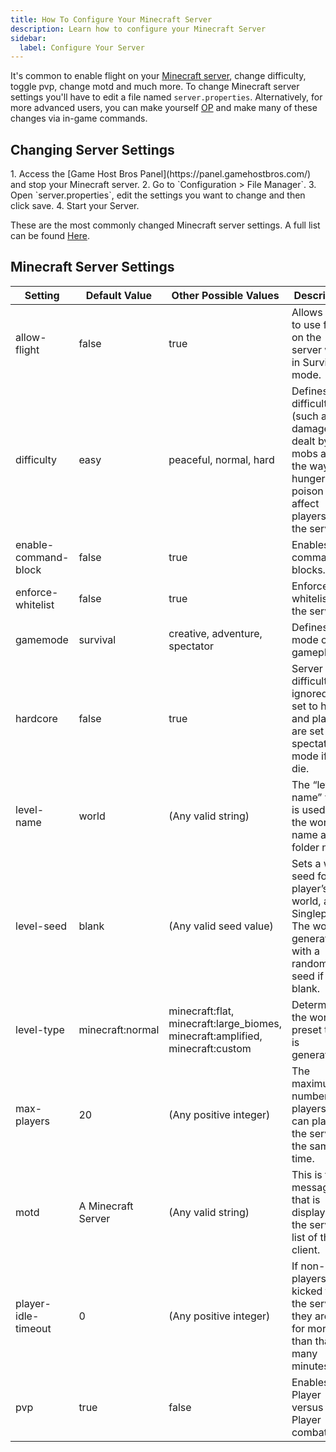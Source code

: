 ```yaml
---
title: How To Configure Your Minecraft Server
description: Learn how to configure your Minecraft Server
sidebar:
  label: Configure Your Server
---
```


It's common to enable flight on your [Minecraft server](https://www.gamehostbros.com/minecraft-server-hosting/), change difficulty, toggle pvp, change motd and much more. To change Minecraft server settings you'll have to edit a file named `server.properties`. Alternatively, for more advanced users, you can make yourself [OP](https://guides.gamehostbros.com/games/minecraft/adding-admins/) and make many of these changes via in-game commands.

## Changing Server Settings

<Steps>
  1. Access the [Game Host Bros Panel](https://panel.gamehostbros.com/) and stop your Minecraft server.
  2. Go to `Configuration > File Manager`.
  3. Open `server.properties`, edit the settings you want to change and then click save.  
  4. Start your Server.
</Steps>

These are the most commonly changed Minecraft server settings. A full list can be found [Here](https://minecraft.fandom.com/wiki/Server.properties).

## Minecraft Server Settings

| Setting               | Default Value      | Other Possible Values                                         | Description                                                                 |
|-----------------------|--------------------|---------------------------------------------------------------|-----------------------------------------------------------------------------|
| allow-flight          | false             | true                                                          | Allows users to use flight on the server while in Survival mode.           |
| difficulty            | easy              | peaceful, normal, hard                                        | Defines the difficulty (such as damage dealt by mobs and the way hunger and poison affect players) of the server. |
| enable-command-block  | false             | true                                                          | Enables command blocks.                                                    |
| enforce-whitelist     | false             | true                                                          | Enforces the whitelist on the server.                                      |
| gamemode              | survival          | creative, adventure, spectator                                | Defines the mode of gameplay.                                              |
| hardcore              | false             | true                                                          | Server difficulty is ignored and set to hard, and players are set to spectator mode if they die. |
| level-name            | world             | (Any valid string)                                            | The “level-name” value is used as the world name and its folder name.       |
| level-seed            | blank             | (Any valid seed value)                                        | Sets a world seed for the player’s world, as in Singleplayer. The world generates with a random seed if left blank. |
| level-type            | minecraft:normal  | minecraft:flat, minecraft:large_biomes, minecraft:amplified, minecraft:custom | Determines the world preset that is generated. |
| max-players           | 20                | (Any positive integer)                                        | The maximum number of players that can play on the server at the same time. |
| motd                  | A Minecraft Server | (Any valid string)                                            | This is the message that is displayed in the server list of the client.     |
| player-idle-timeout   | 0                 | (Any positive integer)                                        | If non-zero, players are kicked from the server if they are idle for more than that many minutes. |
| pvp                   | true              | false                                                         | Enables Player versus Player combat.                                       |

